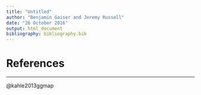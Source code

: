 ```yaml
---
title: "Untitled"
author: "Benjamin Gaiser and Jeremy Russell"
date: "26 October 2016"
output: html_document
bibliography: bibliography.bib
---
```


# References

---
 @kahle2013ggmap
